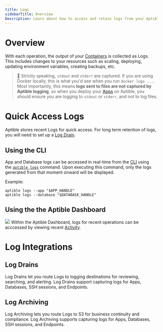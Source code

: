 ```yaml
---
title: Logs
sidebarTitle: Overview
Description: Learn about how to access and retain logs from your Aptible resources 
---
```


# Overview
With each operation, the output of your [Containers](core-concepts/architecture/containers/overview) is collected as Logs. This includes changes to your resources such as scaling, deploying, updating environment variables, creating backups, etc. 
    
> 🧠 Strictly speaking, `stdout` and `stderr` are captured. If you are using Docker locally, this is what you'd see when you run `docker logs ...`. Most importantly, this means **logs sent to files are not captured by Aptible logging**, so when you deploy your [Apps](core-concepts/apps/overview) on Aptible, you should ensure you are logging to `stdout` or `stderr`, and not to log files.

# Quick Access Logs
Aptible stores recent Logs for quick access. For long term retention of logs, you will need to set up a [Log Drain](core-concepts/observability/logs/log-drains/overview).


## Using the CLI

App and Database logs can be accessed in real-time from the [CLI](reference/aptible-cli/overview) using the [`aptible logs`](reference/aptible-cli/cli-commands/cli-logs) command. Upon executing this command, only the logs generated from that moment onward will be displayed.

Example:

```
aptible logs --app "$APP_HANDLE"
aptible logs --database "$DATABASE_HANDLE"
```

## Using the the Aptible Dashboard
![](/images/Logs-overview.png)
Within the Aptible Dashboard, logs for recent operations can be acccessed by viewing recent [Activity](core-concepts/observability/activity).


# Log Integrations

## Log Drains
Log Drains let you route Logs to logging destinations for reviewing, searching, and alerting. Log Drains support capturing logs for Apps, Databases, SSH sessions, and Endpoints. 

<Card title="Learn more about Log Drains" icon="book" href="https://www.aptible.com/docs/log-drains">
    
</Card>

## Log Archiving
Log Archiving lets you route Logs to S3 for business continuity and compliance. Log Archiving supports capturing logs for Apps, Databases, SSH sessions, and Endpoints. 

<Card title="Learn more about Log Archiving" icon="book" href="https://www.aptible.com/docs/s3-log-archives">
    
</Card>